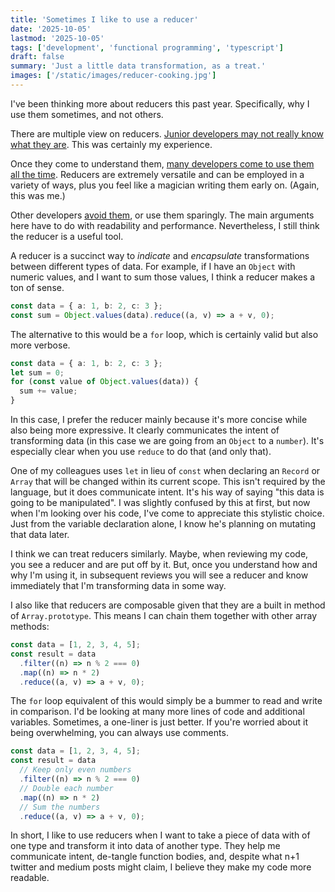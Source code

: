 ```yaml
---
title: 'Sometimes I like to use a reducer'
date: '2025-10-05'
lastmod: '2025-10-05'
tags: ['development', 'functional programming', 'typescript']
draft: false
summary: 'Just a little data transformation, as a treat.'
images: ['/static/images/reducer-cooking.jpg']
---
```


I've been thinking more about reducers this past year. Specifically, why I use them sometimes, and not others.

There are multiple view on reducers. [Junior developers may not really know what they are](https://www.reddit.com/r/learnjavascript/comments/s1e4g1/dont_really_understand_the_reduce_function/). This was certainly my experience.

Once they come to understand them, [many developers come to use them all the time](https://redux.js.org/). Reducers are extremely versatile and can be employed in a variety of ways, plus you feel like a magician writing them early on. (Again, this was me.)

Other developers [avoid them](https://github.com/sindresorhus/eslint-plugin-unicorn/blob/main/docs/rules/no-array-reduce.md), or use them sparingly. The main arguments here have to do with readability and performance. Nevertheless, I still think the reducer is a useful tool.

A reducer is a succinct way to _indicate_ and _encapsulate_ transformations between different types of data. For example, if I have an `Object` with numeric values, and I want to sum those values, I think a reducer makes a ton of sense.

```ts
const data = { a: 1, b: 2, c: 3 };
const sum = Object.values(data).reduce((a, v) => a + v, 0);
```

The alternative to this would be a `for` loop, which is certainly valid but also more verbose.

```ts
const data = { a: 1, b: 2, c: 3 };
let sum = 0;
for (const value of Object.values(data)) {
  sum += value;
}
```

In this case, I prefer the reducer mainly because it's more concise while also being more expressive. It clearly communicates the intent of transforming data (in this case we are going from an `Object` to a `number`). It's especially clear when you use `reduce` to do that (and only that).

One of my colleagues uses `let` in lieu of `const` when declaring an `Record` or `Array` that will be changed within its current scope. This isn't required by the language, but it does communicate intent. It's his way of saying "this data is going to be manipulated". I was slightly confused by this at first, but now when I'm looking over his code, I've come to appreciate this stylistic choice. Just from the variable declaration alone, I know he's planning on mutating that data later.

I think we can treat reducers similarly. Maybe, when reviewing my code, you see a reducer and are put off by it. But, once you understand how and why I'm using it, in subsequent reviews you will see a reducer and know immediately that I'm transforming data in some way.

I also like that reducers are composable given that they are a built in method of `Array.prototype`. This means I can chain them together with other array methods:

```ts
const data = [1, 2, 3, 4, 5];
const result = data
  .filter((n) => n % 2 === 0)
  .map((n) => n * 2)
  .reduce((a, v) => a + v, 0);
```

The `for` loop equivalent of this would simply be a bummer to read and write in comparison. I'd be looking at many more lines of code and additional variables. Sometimes, a one-liner is just better. If you're worried about it being overwhelming, you can always use comments.

```ts
const data = [1, 2, 3, 4, 5];
const result = data
  // Keep only even numbers
  .filter((n) => n % 2 === 0)
  // Double each number
  .map((n) => n * 2)
  // Sum the numbers
  .reduce((a, v) => a + v, 0);
```

In short, I like to use reducers when I want to take a piece of data with of one type and transform it into data of another type. They help me communicate intent, de-tangle function bodies, and, despite what n+1 twitter and medium posts might claim, I believe they make my code more readable.